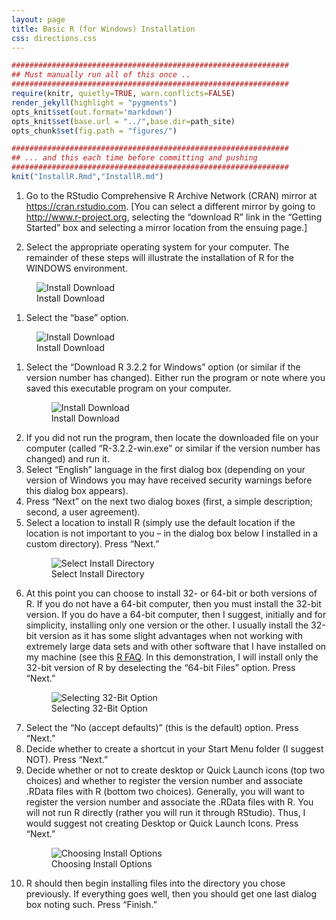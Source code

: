 ```yaml
---
layout: page
title: Basic R (for Windows) Installation
css: directions.css
---
```

```r
##############################################################
## Must manually run all of this once ..
##############################################################
require(knitr, quietly=TRUE, warn.conflicts=FALSE)
render_jekyll(highlight = "pygments")
opts_knit$set(out.format='markdown')
opts_knit$set(base.url = "../",base.dir=path_site)
opts_chunk$set(fig.path = "figures/")
```
```r
##############################################################
## ... and this each time before committing and pushing
##############################################################
knit("InstallR.Rmd","InstallR.md")
```

1. Go to the RStudio Comprehensive R Archive Network (CRAN) mirror at [https://cran.rstudio.com](https://cran.rstudio.com).  [You can select a different mirror by going to [http://www.r-project.org](http://www.r-project.org), selecting the "download R" link in the "Getting Started" box and selecting a mirror location from the ensuing page.]

1. Select the appropriate operating system for your computer.  The remainder of these steps will illustrate the installation of R for the WINDOWS environment.

![Install Download](figures/R_Install_ChooseOS.PNG)

1. Select the "base" option.

<div class="ctrstaticimg">
![Install Download](figures/R_Install_ChooseBase.PNG)
</div>

1. Select the "Download R 3.2.2 for Windows" option (or similar if the version number has changed).  Either run the program or note where you saved this executable program on your computer.
<div class="ctrstaticimg">
![Install Download](figures/R_Install_Download.PNG)
</div>
1. If you did not run the program, then locate the downloaded file on your computer (called "R-3.2.2-win.exe" or similar if the version number has changed) and run it.
1. Select "English" language in the first dialog box (depending on your version of Windows you may have received security warnings before this dialog box appears).
1. Press "Next" on the next two dialog boxes (first, a simple description; second, a user agreement).
1. Select a location to install R (simply use the default location if the location is not important to you -- in the dialog box below I installed in a custom directory).  Press "Next."
<div class="ctrstaticimg">
![Select Install Directory](figures/R_Install_Directory.PNG)
</div>
1. At this point you can choose to install 32- or 64-bit or both versions of R.  If you do not have a 64-bit computer, then you must install the 32-bit version.  If you do have a 64-bit computer, then I suggest, initially and for simplicity, installing only one version or the other.  I usually install the 32-bit version as it has some slight advantages when not working with extremely large data sets and with other software that I have installed on my machine (see this [R FAQ](http://streaming.stat.iastate.edu/CRAN/bin/windows/base/rw-FAQ.html#Should-I-run-32_002dbit-or-64_002dbit-R_003f).  In this demonstration, I will install only the 32-bit version of R by deselecting the "64-bit Files" option.  Press "Next."
<div class="ctrstaticimg">
![Selecting 32-Bit Option](figures/R_Install_32Bit.PNG)
</div>
1. Select the "No (accept defaults)" (this is the default) option.  Press "Next."
1. Decide whether to create a shortcut in your Start Menu folder (I suggest NOT).  Press "Next."
1. Decide whether or not to create desktop or Quick Launch icons (top two choices) and whether to register the version number and associate .RData files with R (bottom two choices).  Generally, you will want to register the version number and associate the .RData files with R.  You will not run R directly (rather you will run it through RStudio).  Thus, I would suggest not creating Desktop or Quick Launch Icons.  Press "Next."
<div class="ctrstaticimg">
![Choosing Install Options](figures/R_Install_Options.PNG)
</div>
1. R should then begin installing files into the directory you chose previously.  If everything goes well, then you should get one last dialog box noting such.  Press "Finish."
